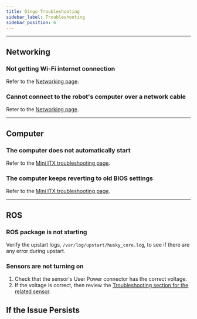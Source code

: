 ```yaml
---
title: Dingo Troubleshooting
sidebar_label: Troubleshooting
sidebar_position: 6
---
```



<ComponentIntroductionDingo />

<ComponentSupportIntroduction />

---

## Networking

### Not getting Wi-Fi internet connection

Refer to the [Networking page](../../../ros/networking/networking.mdx).

### Cannot connect to the robot's computer over a network cable

Reter to the [Networking page](../../../ros/networking/networking.mdx).

---

## Computer

### The computer does not automatically start

Refer to the [Mini ITX troubleshooting page](../../accessories/computers/mini_itx.mdx).

### The computer keeps reverting to old BIOS settings

Refer to the [Mini ITX troubleshooting page](../../accessories/computers/mini_itx.mdx).

---

## ROS

### ROS package is not starting

Verify the upstart logs, `/var/log/upstart/husky_core.log`, to see if there are any error during upstart.

### Sensors are not turning on

1.  Check that the sensor's User Power connector has the correct voltage.
2.  If the voltage is correct, then review the [Troubleshooting section for the related sensor](../../accessories/sensors/sensors.mdx).

## If the Issue Persists

<Support />
